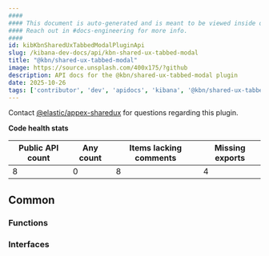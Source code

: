 ```yaml
---
####
#### This document is auto-generated and is meant to be viewed inside our experimental, new docs system.
#### Reach out in #docs-engineering for more info.
####
id: kibKbnSharedUxTabbedModalPluginApi
slug: /kibana-dev-docs/api/kbn-shared-ux-tabbed-modal
title: "@kbn/shared-ux-tabbed-modal"
image: https://source.unsplash.com/400x175/?github
description: API docs for the @kbn/shared-ux-tabbed-modal plugin
date: 2025-10-26
tags: ['contributor', 'dev', 'apidocs', 'kibana', '@kbn/shared-ux-tabbed-modal']
---
```




Contact [@elastic/appex-sharedux](https://github.com/orgs/elastic/teams/appex-sharedux) for questions regarding this plugin.

**Code health stats**

| Public API count  | Any count | Items lacking comments | Missing exports |
|-------------------|-----------|------------------------|-----------------|
| 8 | 0 | 8 | 4 |

## Common

### Functions
<DocDefinitionList data={kbnSharedUxTabbedModalObj.common.functions}/>

### Interfaces
<DocDefinitionList data={kbnSharedUxTabbedModalObj.common.interfaces}/>

